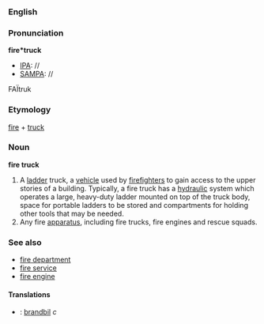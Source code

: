 ===English===
===Pronunciation===
'''fire*truck'''
*[[IPA]]: //
*[[SAMPA]]: //
FA&Iuml;truk

===Etymology===
[[fire]] + [[truck]]

=== Noun ===
'''fire truck'''

# A [[ladder]] truck, a [[vehicle]] used by [[firefighter]]s to gain access to the upper stories of a building. Typically, a fire truck has a [[hydraulic]] system which operates a large, heavy-duty ladder mounted on top of the truck body, space for portable ladders to be stored and compartments for holding other tools that may be needed. 
# Any fire [[apparatus]], including fire trucks, fire engines and rescue squads.

===See also===
*[[fire department]]
*[[fire service]]
*[[fire engine]]

====Translations====
*{{sv}}: [[brandbil]] ''c''